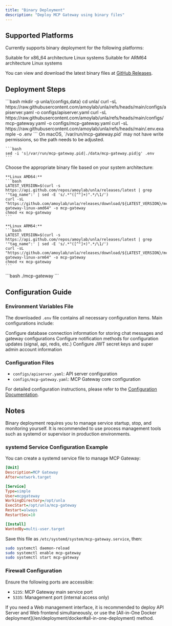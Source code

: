 ```yaml
---
title: "Binary Deployment"
description: "Deploy MCP Gateway using binary files"
---
```


## Supported Platforms

Currently supports binary deployment for the following platforms:

<CardGroup cols={2}>
  <Card title="Linux AMD64" icon="linux">
    Suitable for x86_64 architecture Linux systems
  </Card>
  <Card title="Linux ARM64" icon="linux">
    Suitable for ARM64 architecture Linux systems
  </Card>
</CardGroup>

You can view and download the latest binary files at [GitHub Releases](https://github.com/amoylab/unla/releases).

## Deployment Steps

<Steps>
  <Step title="Create Directory and Download Configuration">
    ```bash
    mkdir -p unla/{configs,data}
    cd unla/
    curl -sL https://raw.githubusercontent.com/amoylab/unla/refs/heads/main/configs/apiserver.yaml -o configs/apiserver.yaml
    curl -sL https://raw.githubusercontent.com/amoylab/unla/refs/heads/main/configs/mcp-gateway.yaml -o configs/mcp-gateway.yaml
    curl -sL https://raw.githubusercontent.com/amoylab/unla/refs/heads/main/.env.example -o .env
    ```
  </Step>

  <Step title="Adjust PID File Path (macOS Users)">
    <Note>
    On macOS, `/var/run/mcp-gateway.pid` may not have write permissions, so the path needs to be adjusted.
    </Note>

    ```bash
    sed -i 's|/var/run/mcp-gateway.pid|./data/mcp-gateway.pid|g' .env
    ```
  </Step>

  <Step title="Download Binary Files">
    Choose the appropriate binary file based on your system architecture:

    **Linux AMD64:**
    ```bash
    LATEST_VERSION=$(curl -s https://api.github.com/repos/amoylab/unla/releases/latest | grep '"tag_name":' | sed -E 's/.*"([^"]+)".*/\1/')
    curl -sL "https://github.com/amoylab/unla/releases/download/${LATEST_VERSION}/mcp-gateway-linux-amd64" -o mcp-gateway
    chmod +x mcp-gateway
    ```

    **Linux ARM64:**
    ```bash
    LATEST_VERSION=$(curl -s https://api.github.com/repos/amoylab/unla/releases/latest | grep '"tag_name":' | sed -E 's/.*"([^"]+)".*/\1/')
    curl -sL "https://github.com/amoylab/unla/releases/download/${LATEST_VERSION}/mcp-gateway-linux-arm64" -o mcp-gateway
    chmod +x mcp-gateway
    ```
  </Step>

  <Step title="Start Service">
    ```bash
    ./mcp-gateway
    ```
  </Step>
</Steps>

## Configuration Guide

### Environment Variables File

The downloaded `.env` file contains all necessary configuration items. Main configurations include:

<AccordionGroup>
  <Accordion icon="database" title="Database Configuration">
    Configure database connection information for storing chat messages and gateway configurations
  </Accordion>
  <Accordion icon="bell" title="Notification Configuration">
    Configure notification methods for configuration updates (signal, api, redis, etc.)
  </Accordion>
  <Accordion icon="key" title="Authentication Configuration">
    Configure JWT secret keys and super admin account information
  </Accordion>
</AccordionGroup>

### Configuration Files

- `configs/apiserver.yaml`: API server configuration
- `configs/mcp-gateway.yaml`: MCP Gateway core configuration

For detailed configuration instructions, please refer to the [Configuration Documentation](/en/configuration/apiserver).

## Notes

<Warning>
Binary deployment requires you to manage service startup, stop, and monitoring yourself. It is recommended to use process management tools such as systemd or supervisor in production environments.
</Warning>

### systemd Service Configuration Example

You can create a systemd service file to manage MCP Gateway:

```ini
[Unit]
Description=MCP Gateway
After=network.target

[Service]
Type=simple
User=mcpgateway
WorkingDirectory=/opt/unla
ExecStart=/opt/unla/mcp-gateway
Restart=always
RestartSec=10

[Install]
WantedBy=multi-user.target
```

Save this file as `/etc/systemd/system/mcp-gateway.service`, then:

```bash
sudo systemctl daemon-reload
sudo systemctl enable mcp-gateway
sudo systemctl start mcp-gateway
```

### Firewall Configuration

Ensure the following ports are accessible:

- `5235`: MCP Gateway main service port
- `5335`: Management port (internal access only)

<Tip>
If you need a Web management interface, it is recommended to deploy API Server and Web frontend simultaneously, or use the [All-in-One Docker deployment](/en/deployment/docker#all-in-one-deployment) method.
</Tip>